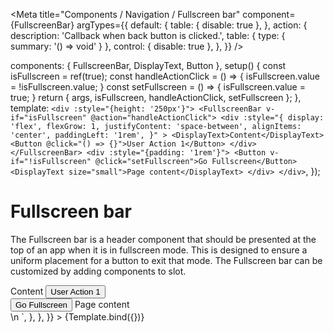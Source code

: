 
<Meta
  title="Components / Navigation / Fullscreen bar"
  component={FullscreenBar}
  argTypes={{
    default: {
      table: { disable: true },
    },
    action: {
      description: 'Callback when back button is clicked.',
      table: { type: { summary: '() => void' } },
      control: { disable: true },
    },
  }}
/>

  components: { FullscreenBar, DisplayText, Button },
  setup() {
    const isFullscreen = ref(true);
    const handleActionClick = () => {
      isFullscreen.value = !isFullscreen.value;
    }
    const setFullscreen = () => {
      isFullscreen.value = true;
    }
    return { args, isFullscreen, handleActionClick, setFullscreen };
  },
  template: `
    <div :style="{height: '250px'}">
      <FullscreenBar v-if="isFullscreen" @action="handleActionClick">
        <div
          :style="{
            display: 'flex',
            flexGrow: 1,
            justifyContent: 'space-between',
            alignItems: 'center',
            paddingLeft: '1rem',
          }"
        >
          <DisplayText>Content</DisplayText>
          <Button @click="() => {}">User Action 1</Button>
        </div>
      </FullscreenBar>
      <div :style="{padding: '1rem'}">
        <Button v-if="!isFullscreen" @click="setFullscreen">Go Fullscreen</Button>
        <DisplayText size="small">Page content</DisplayText>
      </div>
    </div>
  `,
});

# Fullscreen bar

The Fullscreen bar is a header component that should be presented at the top of an app when it is in fullscreen mode. This is designed to ensure a uniform placement for a button to exit that mode. The Fullscreen bar can be customized by adding components to slot.

<Canvas>
  <Story
    name="Fullscreen bar"
    parameters={{
      docs: {
        source: {
          code: dedent`
            <div :style="{height: '250px'}">
              <FullscreenBar v-if="isFullscreen" @action="handleActionClick">
                <div
                  :style="{
                    display: 'flex',
                    flexGrow: 1,
                    justifyContent: 'space-between',
                    alignItems: 'center',
                    paddingLeft: '1rem',
                  }"
                >
                  <DisplayText>Content</DisplayText>
                  <Button @click="() => {}">User Action 1</Button>
                </div>
              </FullscreenBar>
              <div :style="{padding: '1rem'}">
                <Button v-if="!isFullscreen" @click="setFullscreen">Go Fullscreen</Button>
                <DisplayText size="small">Page content</DisplayText>
              </div>
            </div>\n
            <script setup>
              const isFullscreen = ref(true);
              const handleActionClick = () => {
                isFullscreen.value = !isFullscreen.value;
              }
              const setFullscreen = () => {
                isFullscreen.value = true;
              }
            </script>
          `,
        },
      },
    }}
  >
    {Template.bind({})}
  </Story>
</Canvas>

<ArgsTable story="Fullscreen bar"/>
